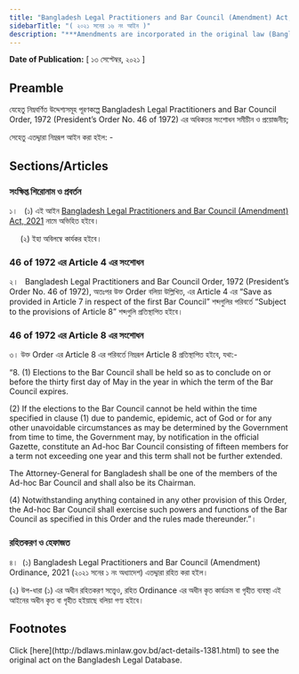 ```yaml
---
title: "Bangladesh Legal Practitioners and Bar Council (Amendment) Act, 2021"
sidebarTitle: "( ২০২১ সনের ১৬ নং আইন )"
description: "***Amendments are incorporated in the original law (Bangladesh Legal Practitioners and Bar Council Order, 1972 (President’s Order No. 46 of 1972))*** Bangladesh Legal Practitioners and Bar Council Order, 1972 সংশোধনকল্পে প্রণীত আইন"
---
```


**Date of Publication:** [ ১৩ সেপ্টেম্বর, ২০২১ ]

## Preamble

যেহেতু নিম্নবর্ণিত উদ্দেশ্যসমূহ পূরণকল্পে Bangladesh Legal Practitioners and Bar Council Order, 1972 (President’s Order No. 46 of 1972) এর অধিকতর সংশোধন সমীচীন ও প্রয়োজনীয়;

সেহেতু এতদ্দ্বারা নিম্নরূপ আইন করা হইল: -

## Sections/Articles

### সংক্ষিপ্ত শিরোনাম ও প্রবর্তন

১।   (১) এই আইন [Bangladesh Legal Practitioners and Bar Council (Amendment) Act, 2021](/laws/volume-51/act-1381 "Bangladesh Legal Practitioners and Bar Council (Amendment) Act, 2021") নামে অভিহিত হইবে।

     (২) ইহা অবিলম্বে কার্যকর হইবে।

### 46 of 1972 এর Article 4 এর সংশোধন

২।   Bangladesh Legal Practitioners and Bar Council Order, 1972 (President’s Order No. 46 of 1972), অতঃপর উক্ত Order বলিয়া উল্লিখিত, এর Article 4 এর “Save as provided in Article 7 in respect of the first Bar Council” শব্দগুলির পরিবর্তে “Subject to the provisions of Article 8” শব্দগুলি প্রতিস্থাপিত হইবে।

### 46 of 1972 এর Article 8 এর সংশোধন

৩। উক্ত Order এর Article 8 এর পরিবর্তে নিম্নরূপ Article 8 প্রতিস্থাপিত হইবে, যথা:-

“8. (1) Elections to the Bar Council shall be held so as to conclude on or before the thirty first day of May in the year in which the term of the Bar Council expires.

(2) If the elections to the Bar Council cannot be held within the time specified in clause (1) due to pandemic, epidemic, act of God or for any other unavoidable circumstances as may be determined by the Government from time to time, the Government may, by notification in the official Gazette, constitute an Ad-hoc Bar Council consisting of fifteen members for a term not exceeding one year and this term shall not be further extended.

The Attorney-General for Bangladesh shall be one of the members of the Ad-hoc Bar Council and shall also be its Chairman.

(4) Notwithstanding anything contained in any other provision of this Order, the Ad-hoc Bar Council shall exercise such powers and functions of the Bar Council as specified in this Order and the rules made thereunder.”।

### রহিতকরণ ও হেফাজত

৪।  (১) Bangladesh Legal Practitioners and Bar Council (Amendment) Ordinance, 2021 (২০২১ সনের ১ নং অধ্যাদেশ) এতদ্দ্বারা রহিত করা হইল।

(২) উপ-ধারা (১) এর অধীন রহিতকরণ সত্ত্বেও, রহিত Ordinance এর অধীন কৃত কার্যক্রম বা গৃহীত ব্যবস্থা এই আইনের অধীন কৃত বা গৃহীত হইয়াছে বলিয়া গণ্য হইবে।

## Footnotes

<Note>
  Click [here](http://bdlaws.minlaw.gov.bd/act-details-1381.html) to see the original act on the Bangladesh Legal Database.
</Note>
